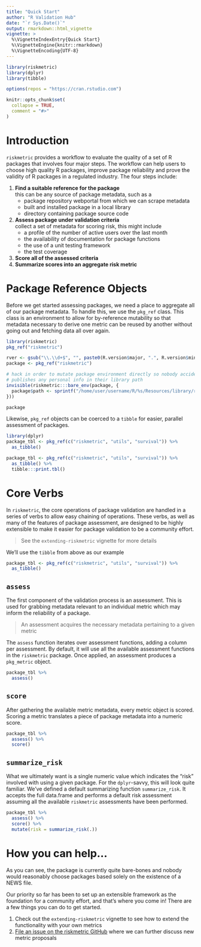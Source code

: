 ```yaml
---
title: "Quick Start"
author: "R Validation Hub"
date: "`r Sys.Date()`"
output: rmarkdown::html_vignette
vignette: >
  %\VignetteIndexEntry{Quick Start}
  %\VignetteEngine{knitr::rmarkdown}
  %\VignetteEncoding{UTF-8}
---
```


```r
library(riskmetric)
library(dplyr)
library(tibble)

options(repos = "https://cran.rstudio.com")

knitr::opts_chunk$set(
  collapse = TRUE,
  comment = "#>"
)
```

# Introduction

`riskmetric` provides a workflow to evaluate the quality of a set of R packages
that involves four major steps. The workflow can help users to choose high
quality R packages, improve package reliability and prove the validity of R
packages in a regulated industry. The four steps include:

1. **Find a suitable reference for the package**  
   this can be any source of package metadata, such as a
    * package repository webportal from which we can scrape metadata
    * built and installed package in a local library
    * directory containing package source code 
1. **Assess package under validation criteria**  
   collect a set of metadata for scoring risk, this might include
    * a profile of the number of active users over the last month
    * the availability of documentation for package functions
    * the use of a unit testing framework
    * the test coverage
1. **Score all of the assessed criteria**  
1. **Summarize scores into an aggregate risk metric**  



# Package Reference Objects

Before we get started assessing packages, we need a place to aggregate all of
our package metadata. To handle this, we use the `pkg_ref` class. This class is
an environment to allow for by-reference mutability so that metadata necessary
to derive one metric can be reused by another without going out and fetching
data all over again.

```r
library(riskmetric)
pkg_ref("riskmetric")
```

```r
rver <- gsub("\\.\\d+$", "", paste0(R.version$major, ".", R.version$minor))
package <- pkg_ref("riskmetric")

# hack in order to mutate package environment directly so nobody accidentally
# publishes any personal info in their library path
invisible(riskmetric:::bare_env(package, {
  package$path <- sprintf("/home/user/username/R/%s/Resources/library/riskmetric", rver)
}))

package
```

Likewise, `pkg_ref` objects can be coerced to a `tibble` for easier,
parallel assessment of packages.

```r
library(dplyr)
package_tbl <- pkg_ref(c("riskmetric", "utils", "survival")) %>%
  as_tibble()
```

```r
package_tbl <- pkg_ref(c("riskmetric", "utils", "survival")) %>%
  as_tibble() %>%
  tibble:::print.tbl()
```



# Core Verbs

In `riskmetric`, the core operations of package validation are handled in a
series of verbs to allow easy chaining of operations. These verbs, as well as
many of the features of package assessment, are designed to be highly extensible
to make it easier for package validation to be a community effort.

> See the `extending-riskmetric` vignette for more details

We'll use the `tibble` from above as our example

```r
package_tbl <- pkg_ref(c("riskmetric", "utils", "survival")) %>%
  as_tibble()
```

## `assess`

The first component of the validation process is an assessment. This is used for
grabbing metadata relevant to an individual metric which may inform the
reliability of a package.

> An assessment acquires the necessary metadata pertaining to a given metric

The `assess` function iterates over assessment functions, adding a column per
assessment. By default, it will use all the available assessment functions in
the `riskmetric` package. Once applied, an assessment produces a `pkg_metric`
object.

```r
package_tbl %>%
  assess()
```

## `score`

After gathering the available metric metadata, every metric object is scored.
Scoring a metric translates a piece of package metadata into a numeric score.

```r
package_tbl %>%
  assess() %>%
  score()
```

## `summarize_risk`

What we ultimately want is a single numeric value which indicates the "risk"
involved with using a given package. For the `dplyr`-savvy, this will look quite
familiar. We've defined a default summarizing function `summarize_risk`. It
accepts the full data.frame and performs a default risk assessment assuming all
the available `riskmetric` assessments have been performed.

```r
package_tbl %>%
  assess() %>%
  score() %>%
  mutate(risk = summarize_risk(.))
```

# How you can help...

As you can see, the package is currently quite bare-bones and nobody would
reasonably choose packages based solely on the existence of a NEWS file. 

Our priority so far has been to set up an extensible framework as the foundation
for a community effort, and that's where you come in! There are a few things you
can do to get started.

1. Check out the `extending-riskmetric` vignette to see how to extend the functionality with your own metrics
1. [File an issue on the riskmetric GitHub](https://github.com/pharmaR/riskmetric/issues/new?labels=Metric%20Proposal) where we can further discuss new metric proposals
